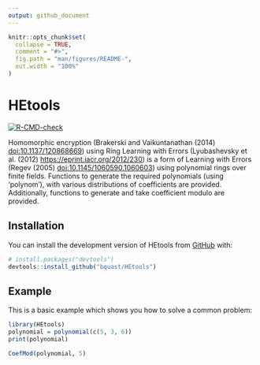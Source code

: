 ```yaml
---
output: github_document
---
```


<!-- README.md is generated from README.Rmd. Please edit that file -->

```r
knitr::opts_chunk$set(
  collapse = TRUE,
  comment = "#>",
  fig.path = "man/figures/README-",
  out.width = "100%"
)
```

# HEtools

<!-- badges: start -->
[![R-CMD-check](https://github.com/bquast/HEtools/actions/workflows/R-CMD-check.yaml/badge.svg)](https://github.com/bquast/HEtools/actions/workflows/R-CMD-check.yaml)
<!-- badges: end -->

Homomorphic encryption (Brakerski and Vaikuntanathan (2014) <doi:10.1137/120868669>) using Ring Learning with Errors (Lyubashevsky et al. (2012) <https://eprint.iacr.org/2012/230>) is a form of Learning with Errors (Regev (2005) <doi:10.1145/1060590.1060603>) using polynomial rings over finite fields. Functions to generate the required polynomials (using 'polynom'), with various distributions of coefficients are provided. Additionally, functions to generate and take coefficient modulo are provided.

## Installation

You can install the development version of HEtools from [GitHub](https://github.com/) with:

``` r
# install.packages("devtools")
devtools::install_github("bquast/HEtools")
```

## Example

This is a basic example which shows you how to solve a common problem:

```r
library(HEtools)
polynomial = polynomial(c(5, 3, 6))
print(polynomial)

CoefMod(polynomial, 5)
```
